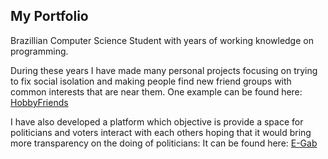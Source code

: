 <article className="prose">

# My Portfolio

Brazillian Computer Science Student with years of working knowledge on programming. 

During these years I have made many personal projects focusing on trying to fix social isolation and making people find new friend groups with common interests that are near them. One example can be found here: [HobbyFriends](https://github.com/adeirjunior/HobbyFriends)

I have also developed a platform which objective is provide a space for politicians and voters interact with each others hoping that it would bring more transparency on the doing of politicians: It can be found here: [E-Gab](https://egab.online)

</article>